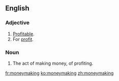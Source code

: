 ==English==

===Adjective===
{{en-adj}}

# [[profitable|Profitable]].
# For [[profit]].

===Noun===
{{en-noun|-}}

# The act of making money, of profiting.

[[fr:moneymaking]]
[[ko:moneymaking]]
[[zh:moneymaking]]